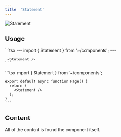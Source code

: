 ```yaml
---
title: 'Statement'
---
```


<img src="/images/statement.png" alt="Statement" />

## Usage

<Tabs>
  <Tab title="Astro">
    ```tsx
    ---
    import { Statement } from '~/components';
    ---
    
     <Statement />
    ```
  </Tab>

  <Tab title="Next.js">
    ```tsx
    import { Statement } from '~/components';

    export default async function Page() {
      return (
        <Statement />
      );
    }
    ```
  </Tab>
</Tabs>

## Content

All of the content is found the component itself.
